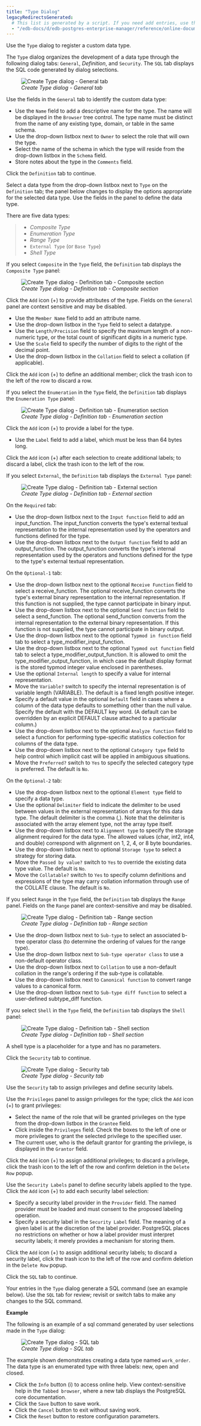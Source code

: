```yaml
---
title: "Type Dialog"
legacyRedirectsGenerated:
  # This list is generated by a script. If you need add entries, use the `legacyRedirects` key.
  - "/edb-docs/d/edb-postgres-enterprise-manager/reference/online-documentation/8.0/type_dialog.html"
---
```


<div id="type_dialog" class="registered_link"></div>

Use the `Type` dialog to register a custom data type.

The `Type` dialog organizes the development of a data type through the following dialog tabs: `General`, *Definition*, and `Security`. The `SQL` tab displays the SQL code generated by dialog selections.

<figure><img src="../../images/type_general.png" class="align-center" alt="Create Type dialog - General tab" /><figcaption aria-hidden="true"><em>Create Type dialog - General tab</em></figcaption></figure>

Use the fields in the `General` tab to identify the custom data type:

-   Use the `Name` field to add a descriptive name for the type. The name will be displayed in the `Browser` tree control. The type name must be distinct from the name of any existing type, domain, or table in the same schema.
-   Use the drop-down listbox next to `Owner` to select the role that will own the type.
-   Select the name of the schema in which the type will reside from the drop-down listbox in the `Schema` field.
-   Store notes about the type in the `Comments` field.

Click the `Definition` tab to continue.

Select a data type from the drop-down listbox next to `Type` on the `Definition` tab; the panel below changes to display the options appropriate for the selected data type. Use the fields in the panel to define the data type.

There are five data types:

> -   *Composite Type*
> -   *Enumeration Type*
> -   *Range Type*
> -   `External Type` (or `Base Type`)
> -   *Shell Type*

If you select `Composite` in the `Type` field, the `Definition` tab displays the `Composite Type` panel:

<figure><img src="../../images/type_composite.png" class="align-center" alt="Create Type dialog - Definition tab - Composite section" /><figcaption aria-hidden="true"><em>Create Type dialog - Definition tab - Composite section</em></figcaption></figure>

Click the `Add` icon (+) to provide attributes of the type. Fields on the `General` panel are context sensitive and may be disabled.

-   Use the `Member Name` field to add an attribute name.
-   Use the drop-down listbox in the `Type` field to select a datatype.
-   Use the `Length/Precision` field to specify the maximum length of a non-numeric type, or the total count of significant digits in a numeric type.
-   Use the `Scale` field to specify the number of digits to the right of the decimal point.
-   Use the drop-down listbox in the `Collation` field to select a collation (if applicable).

Click the `Add` icon (+) to define an additional member; click the trash icon to the left of the row to discard a row.

If you select the `Enumeration` in the `Type` field, the `Definition` tab displays the `Enumeration Type` panel:

<figure><img src="../../images/type_enumeration.png" class="align-center" alt="Create Type dialog - Definition tab - Enumeration section" /><figcaption aria-hidden="true"><em>Create Type dialog - Definition tab - Enumeration section</em></figcaption></figure>

Click the `Add` icon (+) to provide a label for the type.

-   Use the `Label` field to add a label, which must be less than 64 bytes long.

Click the `Add` icon (+) after each selection to create additional labels; to discard a label, click the trash icon to the left of the row.

If you select `External`, the `Definition` tab displays the `External Type` panel:

<figure><img src="../../images/type_external.png" class="align-center" alt="Create Type dialog - Definition tab - External section" /><figcaption aria-hidden="true"><em>Create Type dialog - Definition tab - External section</em></figcaption></figure>

On the `Required` tab:

-   Use the drop-down listbox next to the `Input function` field to add an input_function. The input_function converts the type's external textual representation to the internal representation used by the operators and functions defined for the type.
-   Use the drop-down listbox next to the `Output function` field to add an output_function. The output_function converts the type's internal representation used by the operators and functions defined for the type to the type's external textual representation.

On the `Optional-1` tab:

-   Use the drop-down listbox next to the optional `Receive Function` field to select a receive_function. The optional receive_function converts the type's external binary representation to the internal representation. If this function is not supplied, the type cannot participate in binary input.
-   Use the drop-down listbox next to the optional `Send function` field to select a send_function. The optional send_function converts from the internal representation to the external binary representation. If this function is not supplied, the type cannot participate in binary output.
-   Use the drop-down listbox next to the optional `Typmod in function` field tab to select a type_modifier_input_function.
-   Use the drop-down listbox next to the optional `Typmod out function` field tab to select a type_modifier_output_function. It is allowed to omit the type_modifier_output_function, in which case the default display format is the stored typmod integer value enclosed in parentheses.
-   Use the optional `Internal length` to specify a value for internal representation.
-   Move the `Variable?` switch to specify the internal representation is of variable length (VARIABLE). The default is a fixed length positive integer.
-   Specify a default value in the optional `Default` field in cases where a column of the data type defaults to something other than the null value. Specify the default with the DEFAULT key word. (A default can be overridden by an explicit DEFAULT clause attached to a particular column.)
-   Use the drop-down listbox next to the optional `Analyze function` field to select a function for performing type-specific statistics collection for columns of the data type.
-   Use the drop-down listbox next to the optional `Category type` field to help control which implicit cast will be applied in ambiguous situations.
-   Move the `Preferred?` switch to `Yes` to specify the selected category type is preferred. The default is `No`.

On the `Optional-2` tab:

-   Use the drop-down listbox next to the optional `Element type` field to specify a data type.
-   Use the optional `Delimiter` field to indicate the delimiter to be used between values in the external representation of arrays for this data type. The default delimiter is the comma (,). Note that the delimiter is associated with the array element type, not the array type itself.
-   Use the drop-down listbox next to `Alignment type` to specify the storage alignment required for the data type. The allowed values (char, int2, int4, and double) correspond with alignment on 1, 2, 4, or 8 byte boundaries.
-   Use the drop-down listbox next to optional `Storage type` to select a strategy for storing data.
-   Move the `Passed by value?` switch to `Yes` to override the existing data type value. The default is `No`.
-   Move the `Collatable?` switch to `Yes` to specify column definitions and expressions of the type may carry collation information through use of the COLLATE clause. The default is `No`.

If you select `Range` in the `Type` field, the `Definition` tab displays the `Range` panel. Fields on the `Range` panel are context-sensitive and may be disabled.

<figure><img src="../../images/type_range.png" class="align-center" alt="Create Type dialog - Definition tab - Range section" /><figcaption aria-hidden="true"><em>Create Type dialog - Definition tab - Range section</em></figcaption></figure>

-   Use the drop-down listbox next to `Sub-type` to select an associated b-tree operator class (to determine the ordering of values for the range type).
-   Use the drop-down listbox next to `Sub-type operator class` to use a non-default operator class.
-   Use the drop-down listbox next to `Collation` to use a non-default collation in the range's ordering if the sub-type is collatable.
-   Use the drop-down listbox next to `Canonical function` to convert range values to a canonical form.
-   Use the drop-down listbox next to `Sub-type diff function` to select a user-defined subtype_diff function.

If you select `Shell` in the `Type` field, the `Definition` tab displays the `Shell` panel:

<figure><img src="../../images/type_shell.png" class="align-center" alt="Create Type dialog - Definition tab - Shell section" /><figcaption aria-hidden="true"><em>Create Type dialog - Definition tab - Shell section</em></figcaption></figure>

A shell type is a placeholder for a type and has no parameters.

Click the `Security` tab to continue.

<figure><img src="../../images/type_security.png" class="align-center" alt="Create Type dialog - Security tab" /><figcaption aria-hidden="true"><em>Create Type dialog - Security tab</em></figcaption></figure>

Use the `Security` tab to assign privileges and define security labels.

Use the `Privileges` panel to assign privileges for the type; click the `Add` icon (+) to grant privileges:

-   Select the name of the role that will be granted privileges on the type from the drop-down listbox in the `Grantee` field.
-   Click inside the `Privileges` field. Check the boxes to the left of one or more privileges to grant the selected privilege to the specified user.
-   The current user, who is the default grantor for granting the privilege, is displayed in the `Grantor` field.

Click the `Add` icon (+) to assign additional privileges; to discard a privilege, click the trash icon to the left of the row and confirm deletion in the `Delete Row` popup.

Use the `Security Labels` panel to define security labels applied to the type. Click the `Add` icon (+) to add each security label selection:

-   Specify a security label provider in the `Provider` field. The named provider must be loaded and must consent to the proposed labeling operation.
-   Specify a security label in the `Security Label` field. The meaning of a given label is at the discretion of the label provider. PostgreSQL places no restrictions on whether or how a label provider must interpret security labels; it merely provides a mechanism for storing them.

Click the `Add` icon (+) to assign additional security labels; to discard a security label, click the trash icon to the left of the row and confirm deletion in the `Delete Row` popup.

Click the `SQL` tab to continue.

Your entries in the `Type` dialog generate a SQL command (see an example below). Use the `SQL` tab for review; revisit or switch tabs to make any changes to the SQL command.

**Example**

The following is an example of a sql command generated by user selections made in the `Type` dialog:

<figure><img src="../../images/type_sql.png" class="align-center" alt="Create Type dialog - SQL tab" /><figcaption aria-hidden="true"><em>Create Type dialog - SQL tab</em></figcaption></figure>

The example shown demonstrates creating a data type named `work_order`. The data type is an enumerated type with three labels: new, open and closed.

-   Click the `Info` button (i) to access online help. View context-sensitive help in the `Tabbed browser`, where a new tab displays the PostgreSQL core documentation.
-   Click the `Save` button to save work.
-   Click the `Cancel` button to exit without saving work.
-   Click the `Reset` button to restore configuration parameters.
